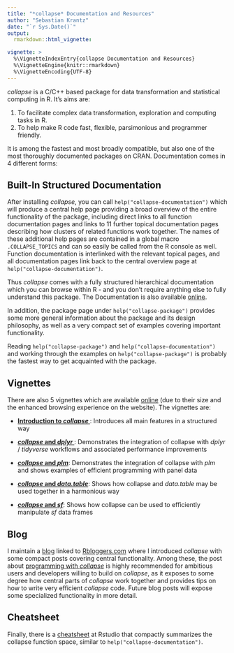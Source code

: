 ---
title: "*collapse* Documentation and Resources"
author: "Sebastian Krantz"
date: "`r Sys.Date()`"
output: 
  rmarkdown::html_vignette:

vignette: >
  %\VignetteIndexEntry{collapse Documentation and Resources}
  %\VignetteEngine{knitr::rmarkdown}
  %\VignetteEncoding{UTF-8}
---

*collapse* is a C/C++ based package for data transformation and statistical computing in R. It's aims are:

1. To facilitate complex data transformation, exploration and computing tasks in R.
2. To help make R code fast, flexible, parsimonious and programmer friendly. 

It is among the fastest and most broadly compatible, but also one of the most thoroughly documented packages on CRAN. Documentation comes in 4 different forms:

## Built-In Structured Documentation

After installing *collapse*, you can call `help("collapse-documentation")` which will produce a central help page providing a broad overview of the entire functionality of the package, including direct links to all function documentation pages and links to 11 further topical documentation pages describing how clusters of related functions work together. The names of these additional help pages are contained in a global macro `.COLLAPSE_TOPICS` and can so easily be called from the R console as well. Function documentation is interlinked with the relevant topical pages, and all documentation pages link back to the central overview page at `help("collapse-documentation")`. 

Thus *collapse* comes with a fully structured hierarchical documentation which you can browse within R - and you don't require anything else to fully understand this package. The Documentation is also available [online](<https://sebkrantz.github.io/collapse/reference/index.html>).

In addition, the package page under `help("collapse-package")` provides some more general information about the package and its design philosophy, as well as a very compact set of examples covering important functionality. 

Reading `help("collapse-package")` and `help("collapse-documentation")` and working through the examples on `help("collapse-package")` is probably the fastest way to get acquainted with the package. 

## Vignettes

There are also 5 vignettes which are available [online](<https://sebkrantz.github.io/collapse/articles/index.html>) (due to their size and the enhanced browsing experience on the website). The vignettes are:

* [**Introduction to *collapse* **](<https://sebkrantz.github.io/collapse/articles/collapse_intro.html>): Introduces all main features in a structured way

* [***collapse* and *dplyr* **](<https://sebkrantz.github.io/collapse/articles/collapse_and_dplyr.html>): Demonstrates the integration of collapse with *dplyr* / *tidyverse* workflows and associated performance improvements

* [***collapse* and *plm***](<https://sebkrantz.github.io/collapse/articles/collapse_and_plm.html>): Demonstrates the integration of collapse with *plm* and shows examples of efficient programming with panel data

* [***collapse* and *data.table***](<https://sebkrantz.github.io/collapse/articles/collapse_and_data.table.html>): Shows how collapse and *data.table* may be used together in a harmonious way

* [***collapse* and *sf***](<https://sebkrantz.github.io/collapse/articles/collapse_and_sf.html>): Shows how collapse can be used to efficiently manipulate *sf* data frames

## Blog

I maintain a [blog](<https://sebkrantz.github.io/Rblog/>) linked to [Rbloggers.com](<https://www.r-bloggers.com/>) where I introduced *collapse* with some compact posts covering central functionality. Among these, the post about [programming with *collapse*](<https://sebkrantz.github.io/Rblog/2020/09/13/programming-with-collapse/>) is highly recommended for ambitious users and developers willing to build on *collapse*, as it exposes to some degree how central parts of *collapse* work together and provides tips on how to write very efficient *collapse* code. Future blog posts will expose some specialized functionality in more detail. 

## Cheatsheet

Finally, there is a [cheatsheet](<https://raw.githubusercontent.com/SebKrantz/cheatsheets/master/collapse.pdf>) at Rstudio that compactly summarizes the collapse function space, similar to `help("collapse-documentation")`. 
